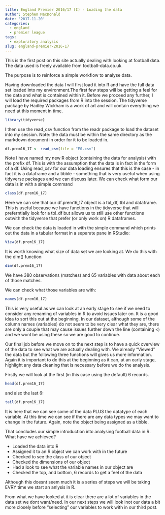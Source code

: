 ```yaml
---
title: England Premier 2016/17 (I) - Loading the data
author: Stephen MacDonald
date: '2017-11-20'
categories:
  - england
  - premier league
tags:
  - exploratory analysis
slug: england-premier-2016-17
---
```


This is the first post on this site actually dealing with looking at football data. The data used is freely available from football-data.co.uk. 

The purpose is to reinforce a simple workflow to analyse data.

Having downloaded the data I will first load it into R and have the full data set loaded into my environment.The first few steps will be getting a feel for the data and what is contained within it. Before we proceed any further, I will load the required packages from R into the session. The tidyverse package by Hadley Wickham is a work of art and will contain everything we need at this moment in time.

```r
library(tidyverse)
```
I then use the read_csv function from the readr package to load the dataset into my session. Note: the data must be within the same directory as the markdown document in order for it to be loaded in.

```r
df.prem16_17 <- read_csv(file = "E0.csv")
```
Note I have named my new R object (containing the data for analysis) with the prefix df. This is with the assumption that the data is in fact in the form of a df. Using read_csv for our data loading ensures that this is the case - in fact it is a dataframe and a tibble - something that is very useful when using tidyverse packages and we can discuss later. We can check what form our data is in with a simple command

```r
class(df.prem16_17)
```
Here we can see that our df.prem16_17 object is a tbl_df, tbl and dataframe. This is useful because we have functions in the tidyverse that will preferntially look for a tbl_df but allows us to still use other functions outwith the tidyverse that prefer (or only work on) R dataframes.

We can check the data is loaded in with the simple command which prints out the data in a tabular format in a separate pane in RStudio:

```r
View(df.prem16_17)
```
It is worth knowing what size of data set we are looking at. We do this with the dim() function
```r
dim(df.prem16_17)
```
We have 380 observations (matches) and 65 variables with data about each of those matches.

We can check what those variables are with:

```r
names(df.prem16_17)
```
This is very useful as we can look at an early stage to see if we need to consider any renaming of variables in R to avoid issues later on. It is a good idea to sort this out at the beginning. In our dataset, although some of the column names (variables) do not seem to be very clear what they are, there are only a couple that may cause issues further down the line (containing <) and we wont be using these so we are good to continue.

Our final job before we move on to the next step is to have a quick overview of the data to see what we are actually dealing with. We already "Viewed" the data but the following three functions will gives us more information. Again it is important to do this at the beginning as it can, at an early stage, highlight any data cleaning that is necessary before we do the analysis.

Firstly we will look at the first (in this case using the default) 6 records.

```r
head(df.prem16_17)
```

and also the last 6:

```r
tail(df.prem16_17)
```
It is here that we can see some of the data PLUS the datatype of each variable. At this time we can see if there are any data types we may want to change in the future. Again, note the object being assigned as a tibble.

That concludes our simple introduction into analysing football data in R. What have we achieved?

* Loaded the data into R
* Assigned it to an R object we can work with in the future
* Checked to see the class of our object
* Checked the dimensions of our object
* Had a look to see what the variable names in our object are
* Checked the top, and bottom, 6 records to get a feel of the data

Although this doesnt seem much it is a series of steps we will be taking EVRY time we start an anlysis in R.

From what we have looked at it is clear there are a lot of variables in the data set we dont want/need. In our next steps we will look inot our data a bit more closely before "selecting" our variables to work with in our third post. 

